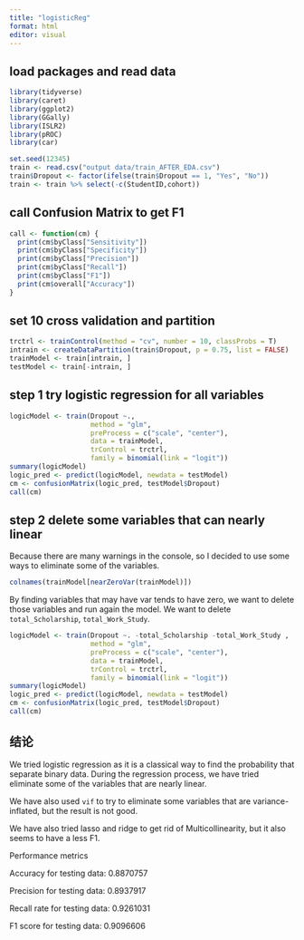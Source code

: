```yaml
---
title: "logisticReg"
format: html
editor: visual
---
```


## load packages and read data

```r
library(tidyverse)
library(caret)
library(ggplot2)
library(GGally)
library(ISLR2)
library(pROC)
library(car)

set.seed(12345)
train <- read.csv("output data/train_AFTER_EDA.csv")
train$Dropout <- factor(ifelse(train$Dropout == 1, "Yes", "No"))
train <- train %>% select(-c(StudentID,cohort))
```

## call Confusion Matrix to get F1

```r
call <- function(cm) {
  print(cm$byClass["Sensitivity"])
  print(cm$byClass["Specificity"])
  print(cm$byClass["Precision"])
  print(cm$byClass["Recall"])
  print(cm$byClass["F1"])
  print(cm$overall["Accuracy"])
}
```

## set 10 cross validation and partition

```r
trctrl <- trainControl(method = "cv", number = 10, classProbs = T)
intrain <- createDataPartition(train$Dropout, p = 0.75, list = FALSE)
trainModel <- train[intrain, ]
testModel <- train[-intrain, ]
```

## step 1 try logistic regression for all variables

```r
logicModel <- train(Dropout ~., 
                    method = "glm", 
                    preProcess = c("scale", "center"), 
                    data = trainModel, 
                    trControl = trctrl,
                    family = binomial(link = "logit"))
summary(logicModel)
logic_pred <- predict(logicModel, newdata = testModel)
cm <- confusionMatrix(logic_pred, testModel$Dropout)
call(cm)
```

## step 2 delete some variables that can nearly linear

Because there are many warnings in the console, so I decided to use some ways to eliminate some of the variables.

```r
colnames(trainModel[nearZeroVar(trainModel)])
```

By finding variables that may have var tends to have zero, we want to delete those variables and run again the model. We want to delete `total_Scholarship`, `total_Work_Study`.

```r
logicModel <- train(Dropout ~. -total_Scholarship -total_Work_Study , 
                    method = "glm", 
                    preProcess = c("scale", "center"), 
                    data = trainModel, 
                    trControl = trctrl,
                    family = binomial(link = "logit"))
summary(logicModel)
logic_pred <- predict(logicModel, newdata = testModel)
cm <- confusionMatrix(logic_pred, testModel$Dropout)
call(cm)

```

## 结论

We tried logistic regression as it is a classical way to find the probability that separate binary data. During the regression process, we have tried eliminate some of the variables that are nearly linear.

We have also used `vif` to try to eliminate some variables that are variance-inflated, but the result is not good.

We have also tried lasso and ridge to get rid of Multicollinearity, but it also seems to have a less F1.

Performance metrics

Accuracy for testing data: 0.8870757

Precision for testing data: 0.8937917

Recall rate for testing data: 0.9261031

F1 score for testing data: 0.9096606
